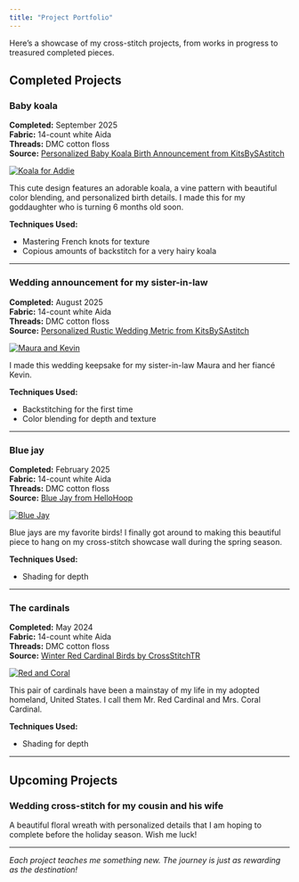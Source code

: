 ```yaml
---
title: "Project Portfolio"
---
```


Here's a showcase of my cross-stitch projects, from works in progress to treasured completed pieces.

## Completed Projects

### Baby koala

**Completed:** September 2025  
**Fabric:** 14-count white Aida  
**Threads:** DMC cotton floss  
**Source:** [Personalized Baby Koala Birth Announcement from KitsBySAstitch](https://www.etsy.com/listing/1718843406/personalized-birth-announcement-cross)


[![Koala for Addie](images/baby-koala.jpg){.project-image}](images/baby-koala.jpg)

This cute design features an adorable koala, a vine pattern with beautiful color blending, and personalized birth details. I made this for my goddaughter who is turning 6 months old soon.

**Techniques Used:**

- Mastering French knots for texture
- Copious amounts of backstitch for a very hairy koala

---

### Wedding announcement for my sister-in-law
**Completed:** August 2025  
**Fabric:** 14-count white Aida  
**Threads:** DMC cotton floss  
**Source:** [Personalized Rustic Wedding Metric from KitsBySAstitch](https://www.etsy.com/listing/1662291456/personalized-rustic-wedding-metric-with)

[![Maura and Kevin](images/wedding-announcement-mk.jpg){.project-image}](images/wedding-announcement-mk.jpg)

I made this wedding keepsake for my sister-in-law Maura and her fianc&eacute; Kevin.

**Techniques Used:**

- Backstitching for the first time  
- Color blending for depth and texture  

---

### Blue jay
**Completed:** February 2025    
**Fabric:** 14-count white Aida   
**Threads:** DMC cotton floss  
**Source:** [Blue Jay from HelloHoop](https://www.etsy.com/listing/965678244/blue-jay-cross-stitch-pattern-birds) 

[![Blue Jay](images/blue-jay.jpeg){.project-image}](images/blue-jay.jpeg[])

Blue jays are my favorite birds! I finally got around to making this beautiful piece to hang on my cross-stitch showcase wall during the spring season.

**Techniques Used:**

- Shading for depth  

---

### The cardinals
**Completed:** May 2024  
**Fabric:** 14-count white Aida   
**Threads:** DMC cotton floss  
**Source:** [Winter Red Cardinal Birds by CrossStitchTR](https://www.etsy.com/listing/1141169836/winter-red-cardinal-birds-pdf-counted) 

[![Red and Coral](images/cardinals-couple.jpg){.project-image}](images/cardinals-couple.jpg)

This pair of cardinals have been a mainstay of my life in my adopted homeland, United States. I call them Mr. Red Cardinal and Mrs. Coral Cardinal.

**Techniques Used:**

- Shading for depth  


---

## Upcoming Projects

### Wedding cross-stitch for my cousin and his wife
A beautiful floral wreath with personalized details that I am hoping to complete before the holiday season. Wish me luck!

---

*Each project teaches me something new. The journey is just as rewarding as the destination!*